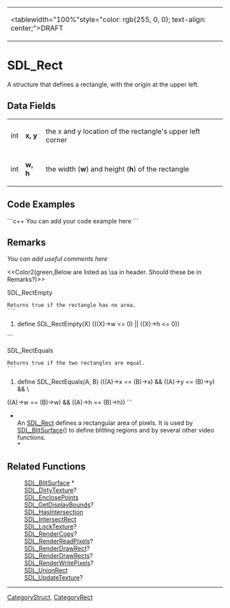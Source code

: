 <!-- pragma section-numbers off -->
<!-- pragma disable-camelcase -->
{|
|<tablewidth="100%"style="color: rgb(255, 0, 0); text-align: center;">DRAFT
|}

= SDL_Rect =
A structure that defines a rectangle, with the origin at the upper left.


== Data Fields ==
{|
|int
|'''x, y'''
|the x and y location of the rectangle's upper left corner
|-
|int
|'''w, h'''
|the width ('''w''') and height ('''h''') of the rectangle
|}

== Code Examples ==
```c++
You can add your code example here
```

== Remarks ==
''You can add useful comments here''

<<Color2(green,Below are listed as \sa in header. Should these be in Remarks?)>>

SDL_Rect<code></code>Empty
 Returns true if the rectangle has no area.
 ```
#define SDL_RectEmpty(X)    (((X)->w <= 0) || ((X)->h <= 0))
```

SDL_Rect<code></code>Equals
 Returns true if the two rectangles are equal.
 ```
#define SDL_RectEquals(A, B)   (((A)->x == (B)->x) && ((A)->y == (B)->y) && \
((A)->w == (B)->w) && ((A)->h == (B)->h))
```

*<br/>An [[SDL_Rect]] defines a rectangular area of pixels. It is used by [[SDL_BlitSurface]]() to define blitting regions and by several other video functions.<br/>*

== Related Functions ==
:[[SDL_BlitSurface]] *
:[[SDL_DirtyTexture]]?
:[[SDL_EnclosePoints]]
:[[SDL_GetDisplayBounds]]?
:[[SDL_HasIntersection]]
:[[SDL_IntersectRect]]
:[[SDL_LockTexture]]?
:[[SDL_RenderCopy]]?
:[[SDL_RenderReadPixels]]?
:[[SDL_RenderDrawRect]]?
:[[SDL_RenderDrawRects]]?
:[[SDL_RenderWritePixels]]?
:[[SDL_UnionRect]]
:[[SDL_UpdateTexture]]?

----
[[CategoryStruct]], [[CategoryRect]]
